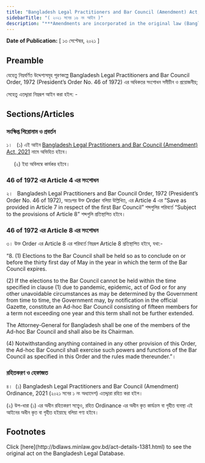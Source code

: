 ```yaml
---
title: "Bangladesh Legal Practitioners and Bar Council (Amendment) Act, 2021"
sidebarTitle: "( ২০২১ সনের ১৬ নং আইন )"
description: "***Amendments are incorporated in the original law (Bangladesh Legal Practitioners and Bar Council Order, 1972 (President’s Order No. 46 of 1972))*** Bangladesh Legal Practitioners and Bar Council Order, 1972 সংশোধনকল্পে প্রণীত আইন"
---
```


**Date of Publication:** [ ১৩ সেপ্টেম্বর, ২০২১ ]

## Preamble

যেহেতু নিম্নবর্ণিত উদ্দেশ্যসমূহ পূরণকল্পে Bangladesh Legal Practitioners and Bar Council Order, 1972 (President’s Order No. 46 of 1972) এর অধিকতর সংশোধন সমীচীন ও প্রয়োজনীয়;

সেহেতু এতদ্দ্বারা নিম্নরূপ আইন করা হইল: -

## Sections/Articles

### সংক্ষিপ্ত শিরোনাম ও প্রবর্তন

১।   (১) এই আইন [Bangladesh Legal Practitioners and Bar Council (Amendment) Act, 2021](/act-1381.html "Bangladesh Legal Practitioners and Bar Council (Amendment) Act, 2021") নামে অভিহিত হইবে।

     (২) ইহা অবিলম্বে কার্যকর হইবে।

### 46 of 1972 এর Article 4 এর সংশোধন

২।   Bangladesh Legal Practitioners and Bar Council Order, 1972 (President’s Order No. 46 of 1972), অতঃপর উক্ত Order বলিয়া উল্লিখিত, এর Article 4 এর “Save as provided in Article 7 in respect of the first Bar Council” শব্দগুলির পরিবর্তে “Subject to the provisions of Article 8” শব্দগুলি প্রতিস্থাপিত হইবে।

### 46 of 1972 এর Article 8 এর সংশোধন

৩। উক্ত Order এর Article 8 এর পরিবর্তে নিম্নরূপ Article 8 প্রতিস্থাপিত হইবে, যথা:-

“8. (1) Elections to the Bar Council shall be held so as to conclude on or before the thirty first day of May in the year in which the term of the Bar Council expires.

(2) If the elections to the Bar Council cannot be held within the time specified in clause (1) due to pandemic, epidemic, act of God or for any other unavoidable circumstances as may be determined by the Government from time to time, the Government may, by notification in the official Gazette, constitute an Ad-hoc Bar Council consisting of fifteen members for a term not exceeding one year and this term shall not be further extended.

The Attorney-General for Bangladesh shall be one of the members of the Ad-hoc Bar Council and shall also be its Chairman.

(4) Notwithstanding anything contained in any other provision of this Order, the Ad-hoc Bar Council shall exercise such powers and functions of the Bar Council as specified in this Order and the rules made thereunder.”।

### রহিতকরণ ও হেফাজত

৪।  (১) Bangladesh Legal Practitioners and Bar Council (Amendment) Ordinance, 2021 (২০২১ সনের ১ নং অধ্যাদেশ) এতদ্দ্বারা রহিত করা হইল।

(২) উপ-ধারা (১) এর অধীন রহিতকরণ সত্ত্বেও, রহিত Ordinance এর অধীন কৃত কার্যক্রম বা গৃহীত ব্যবস্থা এই আইনের অধীন কৃত বা গৃহীত হইয়াছে বলিয়া গণ্য হইবে।

## Footnotes

<Note>
  Click [here](http://bdlaws.minlaw.gov.bd/act-details-1381.html) to see the original act on the Bangladesh Legal Database.
</Note>
